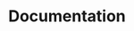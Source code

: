 ---
title: Documentation
description: Learn about Freespoke's mission, technology, and features.
template: splash
hero:
  title: |
    Welcome to Freespoke's documentation site
  tagline: Learn about Freespoke's mission, technology, and features.
  image:
    file: ../../assets/houston.webp
  actions:
    - text: Getting Started
      link: /get-started/
      icon: right-arrow
      variant: primary
    - text: Return to Freespoke.com
      link: https://freespoke.com
      icon: external
---